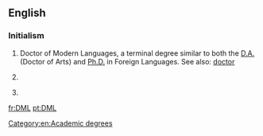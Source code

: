 ==English==

===Initialism===
{{rfc-header|Initialism}}
{{head|en|initialism}}

# Doctor of Modern Languages, a terminal degree similar to both the [[D.A.]] (Doctor of Arts) and [[Ph.D.]] in Foreign Languages. See also: [[doctor]]
# {{lb|en|computing}} {{initialism of|[[dimensional markup language|Dimensional Markup Language]]|lang=en}}
# {{lb|en|database}} {{initialism of|[[data manipulation language|Data manipulation language]]|lang=en}}

[[Category:en:Academic degrees‎]]

[[fr:DML]]
[[pt:DML]]